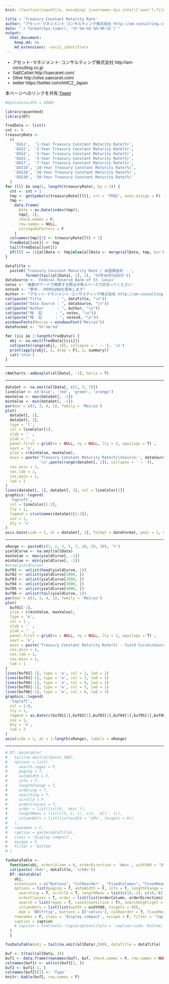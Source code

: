 ```yaml
---
knit: (function(inputFile, encoding) {username<-Sys.info()['user'];fileName<-'defaultPath.csv';pathToFile <-paste0('C:/Users/', username,'/Desktop/pathToCSV/');setwd(pathToFile);buf0<-read.csv(fileName,header = F,skip = 0,stringsAsFactor = F,check.names = F,fileEncoding = 'utf-8');timeStamp<-format(Sys.time(),'%Y%m%d%H%M%S');rmarkdown::render(inputFile, encoding = encoding, output_file = paste0('C:/Users/',username,buf0[2,1],'charts/','am-consulting.co.jp-DGS.html')) })

title : 'Treasury Constant Maturity Rate'
author: "アセット･マネジメント･コンサルティング株式会社 http://am-consulting.co.jp"
date: "`r format(Sys.time(), '%Y-%m-%d %H:%M:%S')`"
output: 
  html_document:
    keep_md: no
    md_extensions: -ascii_identifiers
---
```

<link href="http://knowledgevault.saecanet.com/components/rmarkdown-html.css" rel="stylesheet">
<style>
body{font-family:'Hiragino Kaku Gothic Pro','Meiryo UI',Verdana,sans-serif;}
.main-container {
	max-width: 1000px;
	margin-left: auto;
	margin-right: auto;
}
table{
 white-space: nowrap;
}
</style>

- アセット･マネジメント･コンサルティング株式会社 http://am-consulting.co.jp
- SaECaNet http://saecanet.com/
- Olive http://olive.saecanet.com/
- twitter https://twitter.com/AMC2_Japan

本ページへのリンクを共有:<a href="https://twitter.com/share" class="twitter-share-button" data-via="AMC2_Japan" data-size="large">Tweet</a> <script>!function(d,s,id){var js,fjs=d.getElementsByTagName(s)[0],p=/^http:/.test(d.location)?'http':'https';if(!d.getElementById(id)){js=d.createElement(s);js.id=id;js.src=p+'://platform.twitter.com/widgets.js';fjs.parentNode.insertBefore(js,fjs);}}(document, 'script', 'twitter-wjs');</script>

```r
#options(width = 1000)
```

```r
library(quantmod)
library(DT)
```

```r
fredData <- list()
cnt <- 0
treasuryRate <-
  c(
    'DGS1',  '1-Year Treasury Constant Maturity Rate(%)',
    'DGS2',  '2-Year Treasury Constant Maturity Rate(%)',
    'DGS3',  '3-Year Treasury Constant Maturity Rate(%)',
    'DGS5',  '5-Year Treasury Constant Maturity Rate(%)',
    'DGS7',  '7-Year Treasury Constant Maturity Rate(%)',
    'DGS10', '10-Year Treasury Constant Maturity Rate(%)',
    'DGS20', '20-Year Treasury Constant Maturity Rate(%)',
    'DGS30', '30-Year Treasury Constant Maturity Rate(%)'
  )
for (lll in seq(1, length(treasuryRate), by = 2)) {
  cnt <- cnt + 1
  tmp <- getSymbols(treasuryRate[lll], src = 'FRED', auto.assign = F)
  tmp <-
    data.frame(
      Date = as.Date(index(tmp)),
      tmp[, 1],
      check.names = F,
      row.names = NULL,
      stringsAsFactors = F
    )
  colnames(tmp)[2] <- treasuryRate[lll + 1]
  fredData[[cnt]] <- tmp
  tail(fredData[[cnt]])
  if(lll == 1){allData <- tmp}else{allData <- merge(allData, tmp, by='Date', all=T)}
}
```

```r
dataTitle <-
  paste0('Treasury Constant Maturity Rate / 米国債金利 - ',
         format(tail(allData[, 1], 1), '%Y年%m月%d日分'))
dataSource <- 'Federal Reserve Bank of St. Louis'
notes <- '複数のワードで検索する際は半角スペースで区切ってください'
notes0 <- "表中、-9999はNAを意味します"
Author <- "アセット･マネジメント･コンサルティング株式会社 http://am-consulting.co.jp"
cat(paste("Title       : ", dataTitle, "\n"))
cat(paste("Data Source : ", dataSource, "\n"))
cat(paste("Author      : ", Author, "\n"))
cat(paste("特  記      : ", notes, "\n"))
cat(paste("特  記      : ", notes0, "\n"))
windowsFonts(Meiryo = windowsFont("Meiryo"))
dateFormat <- '%Y-%m-%d'
```

```r
for (iii in 1:length(fredData)) {
  obj <- na.omit(fredData[[iii]])
  cat(paste(range(obj[, 1]), collapse = ' ~ '), '\n')
  print(apply(obj[, 2, drop = F], 2, summary))
  cat('\n\n')
}
```
<hr>
```r
rAmCharts::amBoxplot(allData[, -1], horiz = T)
```
<hr>
```r
dataSet <- na.omit(allData[, c(1, 3, 7)])
lineColor <- c('blue', 'red', 'green', 'orange')
maxValue <- max(dataSet[, -1])
minValue <- min(dataSet[, -1])
par(mar = c(3, 3, 4, 1), family = 'Meiryo')
plot(
  dataSet[, 1],
  dataSet[, 2],
  type = 'l',
  col = lineColor[1],
  xlab = '' ,
  ylab = '' ,
  panel.first = grid(nx = NULL, ny = NULL, lty = 2, equilogs = T) ,
  xaxt = 'n',
  ylim = c(minValue, maxValue),
  main = paste('Treasury Constant Maturity Rate(%)\nSource:', dataSource,
               '\n',paste(range(dataSet[, 1]), collapse = ' ~ ')),
  cex.axis = 1,
  cex.lab = 1,
  cex.main = 1,
  lwd = 1
)
lines(dataSet[, 1], dataSet[, 3], col = lineColor[2])
graphics::legend(
  'topleft',
  col = lineColor[1:2],
  lty = 1,
  legend = c(colnames(dataSet)[2:3]),
  cex = 1,
  bty = 'n'
)
axis.Date(side = 1, at = dataSet[, 1], format = dateFormat, padj = 1, cex.axis = 1.0)
```
<hr>
```r
xRange <- paste0(c(1, 2, 3, 5, 7, 10, 20, 30), 'Y')
yieldCurve <- na.omit(allData)
maxValue <- max(yieldCurve[, -1])
minValue <- min(yieldCurve[, -1])
#nrow(yieldCurve)
buf01 <- unlist(head(yieldCurve, 1))
buf02 <- unlist(yieldCurve[1000, ])
buf03 <- unlist(yieldCurve[2000, ])
buf04 <- unlist(yieldCurve[3000, ])
buf05 <- unlist(yieldCurve[4000, ])
buf06 <- unlist(tail(yieldCurve, 1))
par(mar = c(3, 3, 4, 1), family = 'Meiryo')
plot(
  buf01[-1],
  ylim = c(minValue, maxValue),
  type = 'o',
  col = 1 ,
  xlab = '' ,
  ylab = '' ,
  panel.first = grid(nx = NULL, ny = NULL, lty = 2, equilogs = T) ,
  xaxt = 'n',
  main = paste('Treasury Constant Maturity Rate(%) - Yield Curve\nSource:', dataSource),
  cex.axis = 1,
  cex.lab = 1,
  cex.main = 1,
  lwd = 1
)
lines(buf02[-1], type = 'o', col = 2, lwd = 1)
lines(buf03[-1], type = 'o', col = 3, lwd = 1)
lines(buf04[-1], type = 'o', col = 4, lwd = 1)
lines(buf05[-1], type = 'o', col = 5, lwd = 1)
lines(buf06[-1], type = 'o', col = 6, lwd = 1)
graphics::legend(
  'topleft',
  col = 1:6,
  lty = 1,
  legend = as.Date(c(buf01[1],buf02[1],buf03[1],buf04[1],buf05[1],buf06[1])),
  cex = 1,
  bty = 'n',
  lwd = 2
)
axis(side = 1, at = 1:length(xRange), labels = xRange)
```
<hr>
```r
# DT::datatable(
#   tail(na.omit(allData),500),
#   options = list(
#     search.regex = F,
#     paging = T,
#     autoWidth = F,
#     info = T,
#     lengthChange = T,
#     ordering = T,
#     searching = T,
#     scrollX = F,
#     orderClasses = T,
#     order = list(list(0, 'desc')),
#     lengthMenu = list(c(5,-1, 1), c(5, 'All', 1)),
#     columnDefs = list(list(width = '10%', targets = 0))
#   ),
#   rownames = F,
#   caption = paste(dataTitle),
#   class = 'display compact',
#   escape = F,
#   filter = 'bottom'
# )

funDataTable <- 
  function(obj, orderColumn = 0, orderDirection = 'desc', width00 = '5%', caption = '', dataTitle='',title='',append='') {
  cat(paste('<h4>', dataTitle, '</h4>'))  
  DT::datatable(
    obj,
    extensions = c("Buttons", "ColReorder" , "FixedColumns", "FixedHeader"),
    options = list(paging = T, autoWidth = F, info = T, lengthChange = T, ordering = T,
      searching = T, scrollX = T, lengthMenu = list(c(10,-1), c(10,'All')),
      orderClasses = T, order = list(list(orderColumn, orderDirection)), 
      search = list(regex = T, caseInsensitive = T), searchHighlight = T,
      columnDefs = list(list(width = width00, targets = 0)),
      dom = 'BRlfrtip', buttons = I('colvis'), colReorder = T, fixedHeader = T, fixedColumns = list(leftColumns = 1)),
    rownames = F, class = 'display compact', escape = F, filter = 'top', 
    caption = caption
    # caption = htmltools::tags$caption(style = 'caption-side: bottom; text-align: center;','Table ', htmltools::em(caption))
  )  
  }

funDataTable(obj = tail(na.omit(allData),500), dataTitle = dataTitle)
```

```r
buf <- t(tail(allData, 4))
buf1 <- data.frame(rownames(buf), buf, check.names = F, row.names = NULL)
colnames(buf1) <- unlist(buf1[1, ])
buf2 <- buf1[-1, ]
colnames(buf2)[1] <- 'Type'
knitr::kable(buf2, row.names = F)
```

<script>
  (function(i,s,o,g,r,a,m){i['GoogleAnalyticsObject']=r;i[r]=i[r]||function(){
  (i[r].q=i[r].q||[]).push(arguments)},i[r].l=1*new Date();a=s.createElement(o),
  m=s.getElementsByTagName(o)[0];a.async=1;a.src=g;m.parentNode.insertBefore(a,m)
  })(window,document,'script','https://www.google-analytics.com/analytics.js','ga');

  ga('create', 'UA-3077339-5', 'auto');
  ga('send', 'pageview');

</script>
